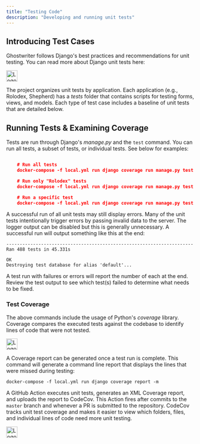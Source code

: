 ```yaml
---
title: "Testing Code"
description: "Developing and running unit tests"
---
```


## Introducing Test Cases

Ghostwriter follows Django's best practices and recommendations for unit testing. You can read more about Django unit tests here:

<CardGroup cols={1}> <Card title="Writing and running tests | Django documentation | Django" href="https://docs.djangoproject.com/en/3.2/topics/testing/overview/" > <img src="https://static.djangoproject.com/img/icon-touch.e4872c4da341.png" alt="Logo" width="30" height="30" /> </Card> </CardGroup>

The project organizes unit tests by application. Each application (e.g., Rolodex, Shepherd) has a _tests_ folder that contains scripts for testing forms, views, and models. Each type of test case includes a baseline of unit tests that are detailed below.

## Running Tests & Examining Coverage

Tests are run through Django's _manage.py_ and the `test` command. You can run all tests, a subset of tests, or individual tests. See below for examples:

```json

    # Run all tests
    docker-compose -f local.yml run django coverage run manage.py test

    # Run only "Rolodex" tests
    docker-compose -f local.yml run django coverage run manage.py test ghostwriter.rolodex.tests

    # Run a specific test
    docker-compose -f local.yml run django coverage run manage.py test ghostwriter.rolodex.tests.test_models.ClientModelTests
```
A successful run of all unit tests may still display errors. Many of the unit tests intentionally trigger errors by passing invalid data to the server. The logger output can be disabled but this is generally unnecessary. A successful run will output something like this at the end:

```log
----------------------------------------------------------------------
Ran 488 tests in 45.331s

OK
Destroying test database for alias 'default'...
```

A test run with failures or errors will report the number of each at the end. Review the test output to see which test(s) failed to determine what needs to be fixed.

### Test Coverage

The above commands include the usage of Python's _coverage_ library. Coverage compares the executed tests against the codebase to identify lines of code that were not tested.

<CardGroup cols={1}> <Card title="Coverage.py — Coverage.py 5.5 documentation" href="https://coverage.readthedocs.io/en/coverage-5.5/" > <img src="https://coverage.readthedocs.io/favicon.ico" alt="Logo" width="30" height="30"/> </Card> </CardGroup>

A Coverage report can be generated once a test run is complete. This command will generate a command line report that displays the lines that were missed during testing:

`docker-compose -f local.yml run django coverage report -m`

A GitHub Action executes unit tests, generates an XML Coverage report, and uploads the report to CodeCov. This Action fires after commits to the `master` branch and whenever a PR is submitted to the repository. CodeCov tracks unit test coverage and makes it easier to view which folders, files, and individual lines of code need more unit testing.

<CardGroup cols={1}> <Card title="Codecov" href="https://app.codecov.io/gh/ghostmanager/Ghostwriter" > <img src="https://app.codecov.io/favicon.ico" alt="Logo" width="30" height="30" /> </Card> </CardGroup>

